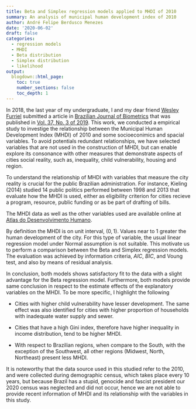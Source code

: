 ```yaml
---
title: Beta and Simplex regression models applied to MHDI of 2010
summary: An analysis of municipal human development index of 2010
author: André Felipe Berdusco Menezes
date: '2020-06-02'
draft: false
categories:
  - regression models
  - MHDI
  - Beta distribution
  - Simplex distribution
  - likelihood
output:
  blogdown::html_page:
    toc: true
    number_sections: false
    toc_depth: 1
---
```



In 2018, the last year of my undergraduate, I and my dear friend
[Wesley Furriel](https://github.com/WOLFurriell) submitted a article in
[Brazilian Journal of Biometrics](https://biometria.ufla.br/index.php/BBJ/index)
that was published in [Vol. 37, No. 3 of 2019](https://biometria.ufla.br/index.php/BBJ/article/view/408).
This work, we conducted a empirical study to investige the relationship between
the Municipal Human Development Index (MHDI) of 2010 and some socioeconimics and spacial
variables. To avoid potentials redundant relationships, we have selected variables
that are not used in the construction of MHDI, but can enable explore its
consonance with other measures that demonstrate aspects of cities social reality,
such as, inequality, child vulnerability, housing and region.


To understand the relationship of MHDI with variables that measure the city reality
is crucial for the public Brazilian administration. For instance, Kieling (2014)
studied 14 public politics performed between 1998 and 2013 that evaluate how the
MHDI is used, either as eligibility criterion for cities recieve a program,
resource, public funding or as be part of drafting of bills.

The MHDI data as well as the other variables used are available online at
[Atlas do Desenvolvimento Humano](http://www.atlasbrasil.org.br/).

By definition the MHDI is on unit interval, $(0, 1)$. Values near to $1$ greater
the human development of the city.
For this type of variable, the usual linear regression model under Normal
assumption is not suitable. This motivate us to perform a comparison between
the Beta and Simplex regression models. The evaluation was achieved by
information criteria, $AIC$, $BIC$, and Voung test, and also by means of residual
analysis.

In conclusion, both models shows satisfactory fit to the data with a slight
advantage for the Beta regression model.
Furthermore, both models provide same conclusion in respect to the estimate
effects of the explanatory variables on the MHDI. To be more specific, I highlight
the following

- Cities with higher child vulnerability have lesser development. The same effect was also identified for cities with higher proportion of households with inadequate water supply and sewer.

- Cities that have a high Gini index, therefore have higher inequality in income distribution, tend to be higher MHDI.

- With respect to Brazilian regions, when compare to the South, with the exception of the Southwest, all other regions (Midwest, North, Northeast) present less MHDI.

It is noteworthy that the data source used in this studied refer to the 2010, and
were collected during demographic census, which takes place every 10 years, but
because Brazil has a stupid, genocide and fascist president our 2020 census was
neglected and did not occur, hence we are not able to provide recent information
of MHDI and its relationship with the variables in this study.
